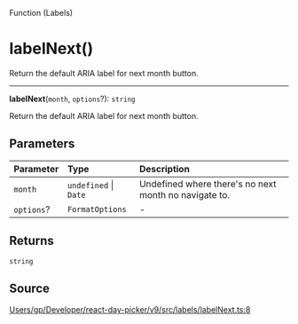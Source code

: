<SectionTitle>Function (Labels)</SectionTitle>

# labelNext()

<Description>
Return the default ARIA label for next month button.
</Description>

---

<a id="undefined" name="undefined"></a>

<SignatureMemberIdentifier>**labelNext**(`month`, `options`?): `string`</SignatureMemberIdentifier>

Return the default ARIA label for next month button.

## Parameters

| Parameter | Type | Description |
| :------ | :------ | :------ |
| `month` | `undefined` \| `Date` | Undefined where there's no next month no navigate to. |
| `options`? | `FormatOptions` | - |

## Returns

`string`

## Source

[Users/gp/Developer/react-day-picker/v9/src/labels/labelNext.ts:8](https://github.com/gpbl/react-day-picker/blob/a7b1c7f4e/src/labels/labelNext.ts#L8)
